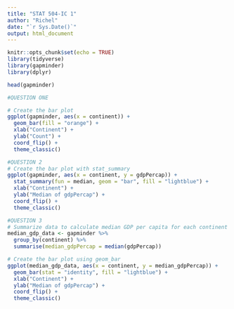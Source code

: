 ```yaml
---
title: "STAT 504-IC 1"
author: "Richel"
date: "`r Sys.Date()`"
output: html_document
---
```


```r
knitr::opts_chunk$set(echo = TRUE)
library(tidyverse)
library(gapminder)
library(dplyr)
```

```r
head(gapminder)
```

```r
#QUESTION ONE

# Create the bar plot
ggplot(gapminder, aes(x = continent)) +
  geom_bar(fill = "orange") +
  xlab("Continent") +
  ylab("Count") +
  coord_flip() +
  theme_classic()

```

```r
#QUESTION 2
# Create the bar plot with stat_summary
ggplot(gapminder, aes(x = continent, y = gdpPercap)) +
  stat_summary(fun = median, geom = "bar", fill = "lightblue") +
  xlab("Continent") +
  ylab("Median of gdpPercap") +
  coord_flip() +
  theme_classic()

```

```r
#QUESTION 3
# Summarize data to calculate median GDP per capita for each continent
median_gdp_data <- gapminder %>%
  group_by(continent) %>%
  summarise(median_gdpPercap = median(gdpPercap))

# Create the bar plot using geom_bar
ggplot(median_gdp_data, aes(x = continent, y = median_gdpPercap)) +
  geom_bar(stat = "identity", fill = "lightblue") +
  xlab("Continent") +
  ylab("Median of gdpPercap") +
  coord_flip() +
  theme_classic()

```